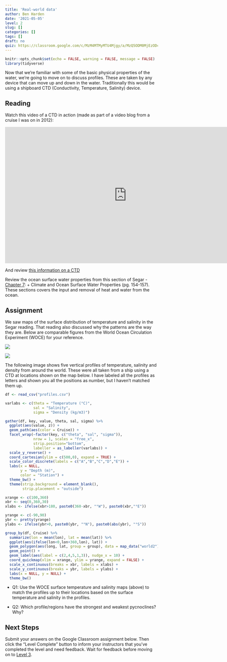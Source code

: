 ```yaml
---
title: 'Real-world data'
author: Ben Harden
date: '2021-05-05'
level: 2
slug: []
categories: []
tags: []
draft: no
quiz: https://classroom.google.com/c/MzM4MTMyMTU4Mjgy/a/MzQ5ODM0MjEzODcx/details
---
```


```r
knitr::opts_chunk$set(echo = FALSE, warning = FALSE, message = FALSE)
library(tidyverse)
```

Now that we're familiar with some of the basic physical properties of the water, we're going to move on to discuss profiles. These are taken by any device that can move up and down in the water. Traditionally this would be using a shipboard CTD (Conductivity, Temperature, Salinity) device.

## Reading

Watch this video of a CTD in action (made as part of a video blog from a cruise I was on in 2012):

<iframe src="https://player.vimeo.com/video/28984682" width="800" height="450" frameborder="0" allow="autoplay; fullscreen; picture-in-picture" allowfullscreen></iframe>

And review [this information on a CTD](https://www.whoi.edu/what-we-do/explore/instruments/instruments-sensors-samplers/conductivity-temperature-depth-ctd-sensors/)

Review the ocean surface water properties from this section of Segar 
- [Chapter 7](https://www.reefimages.com/oceans/SegarOcean4Chap07.pdf): 
    + Climate and Ocean Surface Water Properties (pg. 154-157). These sections covers the input and removal of heat and water from the ocean.
    
## Assignment

We saw maps of the surface distribution of temperature and salinity in the Segar reading. That reading also discussed why the patterns are the way they are. Below are comparable figures from the World Ocean Circulation Experiment (WOCE) for your reference.

![](woce_surf_temp.png)

![](woce_surf_sal.png)

The following image shows five vertical profiles of temperature, salinity and density from around the world. These were all taken from a ship using a CTD at locations shown on the map below. I have labeled all the profiles as letters and shown you all the positions as number, but I haven't matched them up.

```r
df <- read_csv("profiles.csv")

varlabs <- c(theta = "Temperature (°C)",
             sal = "Salinity",
             sigma = "Density (kg/m3)")

gather(df, key, value, theta, sal, sigma) %>%
  ggplot(aes(value, z)) +
  geom_path(aes(color = Cruise)) +
  facet_wrap(~factor(key, c("theta", "sal", "sigma")), 
             nrow = 1, scales = "free_x", 
             strip.position="bottom",
             labeller = as_labeller(varlabs)) +
  scale_y_reverse() +
  coord_cartesian(ylim = c(500,0), expand = TRUE) +
  scale_color_discrete(labels = c("A","B","C","D","E")) +
  labs(x = NULL,
       y = "Depth (m)",
       color = "Station") +
  theme_bw() +
  theme(strip.background = element_blank(),
        strip.placement = "outside")
```

```r
xrange <- c(100,360)
xbr <- seq(0,360,30)
xlabs <- ifelse(xbr>180, paste0(360-xbr, "°W"), paste0(xbr,"°E"))

yrange <- c(-90,90)
ybr <- pretty(yrange)
ylabs <- ifelse(ybr>0, paste0(ybr, "°N"), paste0(abs(ybr), "°S"))

group_by(df, Cruise) %>% 
  summarize(lon = mean(lon), lat = mean(lat)) %>%
  ggplot(aes(ifelse(lon<0,lon+360,lon), lat)) +
  geom_polygon(aes(long, lat, group = group), data = map_data("world2"), fill = "grey50") +
  geom_point() +
  geom_label(aes(label = c(2,4,5,1,3)), nudge_x = 10) +
  coord_quickmap(xlim = xrange, ylim = yrange, expand = FALSE) +
  scale_x_continuous(breaks = xbr, labels = xlabs) +
  scale_y_continuous(breaks = ybr, labels = ylabs) +
  labs(x = NULL, y = NULL) +
  theme_bw()

```

* Q1: Use the WOCE surface temperature and salinity maps (above) to match the profiles up to their locations based on the surface temperature and salinity in the profiles.

* Q2: Which profile/regions have the strongest and weakest pycnoclines? Why?

## Next Steps

Submit your answers on the Google Classroom assignment below. Then click the "Level Complete" button to inform your instructors that you've completed the level and need feedback. Wait for feedback before moving on to [Level 3](../level-3).


